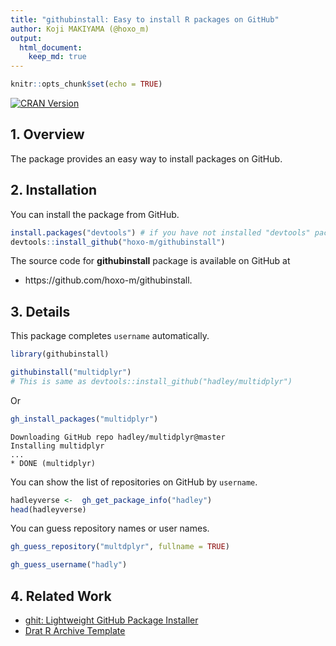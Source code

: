 ```yaml
---
title: "githubinstall: Easy to install R packages on GitHub"
author: Koji MAKIYAMA (@hoxo_m)
output: 
  html_document:
    keep_md: true
---
```


```r
knitr::opts_chunk$set(echo = TRUE)
```

[![CRAN Version](http://www.r-pkg.org/badges/version/githubinstall)](http://cran.rstudio.com/web/packages/githubinstall)

## 1. Overview

The package provides an easy way to install packages on GitHub.

## 2. Installation

You can install the package from GitHub.

```r
install.packages("devtools") # if you have not installed "devtools" package
devtools::install_github("hoxo-m/githubinstall")
```

The source code for **githubinstall** package is available on GitHub at

- https://github.com/hoxo-m/githubinstall.

## 3. Details

This package completes `username` automatically.

```r
library(githubinstall)
```

```r
githubinstall("multidplyr")
# This is same as devtools::install_github("hadley/multidplyr")
```

Or

```r
gh_install_packages("multidplyr")
```

```
Downloading GitHub repo hadley/multidplyr@master
Installing multidplyr
...
* DONE (multidplyr)
```

You can show the list of repositories on GitHub by `username`.

```r
hadleyverse <-  gh_get_package_info("hadley")
head(hadleyverse)
```

You can guess repository names or user names.

```r
gh_guess_repository("multdplyr", fullname = TRUE)
```

```r
gh_guess_username("hadly")
```

## 4. Related Work

- [ghit: Lightweight GitHub Package Installer](https://github.com/cloudyr/ghit)
- [Drat R Archive Template](https://github.com/eddelbuettel/drat)
